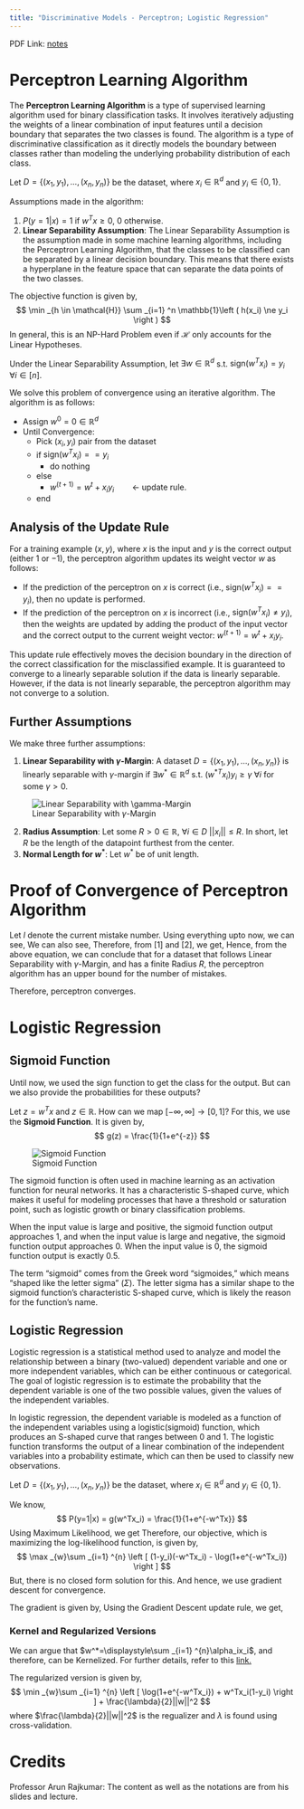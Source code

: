 ```yaml
---
title: "Discriminative Models - Perceptron; Logistic Regression"
---
```


PDF Link: [notes](../notes/Wk09.pdf)

# Perceptron Learning Algorithm
The **Perceptron Learning Algorithm** is a type of supervised learning algorithm used for binary classification tasks. It involves iteratively adjusting the weights of a linear combination of input features until a decision boundary that separates the two classes is found. The algorithm is a type of discriminative classification as it directly models the boundary between classes rather than modeling the underlying probability distribution of each class.

Let $D=\{(x_1, y_1), \ldots, (x_n,y_n)\}$ be the dataset, where $x_i \in \mathbb{R}^d$ and $y_i \in \{0, 1\}$.

Assumptions made in the algorithm:

1. $P(y=1|x) = 1$ if $w^Tx\ge0$, $0$ otherwise.
2. **Linear Separability Assumption**: The Linear Separability Assumption is the assumption made in some machine learning algorithms, including the Perceptron Learning Algorithm, that the classes to be classified can be separated by a linear decision boundary. This means that there exists a hyperplane in the feature space that can separate the data points of the two classes.

The objective function is given by,
$$
\min _{h \in \mathcal{H}} \sum _{i=1} ^n \mathbb{1}\left ( h(x_i) \ne y_i \right )
$$
In general, this is an NP-Hard Problem even if $\mathcal{H}$ only accounts for the Linear Hypotheses.

Under the Linear Separability Assumption, let $\exists w \in \mathbb{R}^d$ s.t. $\text{sign}(w^Tx_i)=y_i$ $\forall i \in [n]$.

We solve this problem of convergence using an iterative algorithm. The algorithm is as follows:

* Assign $w^0 = 0 \in \mathbb{R}^d$
* Until Convergence:
	* Pick $(x_i, y_i)$ pair from the dataset
	* if $\text{sign}(w^Tx_i)==y_i$
		* do nothing
	* else
		* $w^{(t+1)} = w^t + x_iy_i \hspace{2em} \leftarrow$ update rule.
	* end

## Analysis of the Update Rule 
For a training example $(x, y)$, where $x$ is the input and $y$ is the correct output (either $1$ or $-1$), the perceptron algorithm updates its weight vector $w$ as follows:

* If the prediction of the perceptron on $x$ is correct (i.e., $\text{sign}(w^Tx_i)==y_i$), then no update is performed.
* If the prediction of the perceptron on $x$ is incorrect (i.e., $\text{sign}(w^Tx_i)\ne y_i$), then the weights are updated by adding the product of the input vector and the correct output to the current weight vector: $w^{(t+1)} = w^t + x_iy_i$.

This update rule effectively moves the decision boundary in the direction of the correct classification for the misclassified example. It is guaranteed to converge to a linearly separable solution if the data is linearly separable. However, if the data is not linearly separable, the perceptron algorithm may not converge to a solution.

\newpage
## Further Assumptions
We make three further assumptions:

1. **Linear Separability with $\gamma$-Margin**: A dataset $D=\{(x_1, y_1), \ldots, (x_n,y_n)\}$ is linearly separable with $\gamma$-margin if $\exists w^* \in \mathbb{R}^d$ s.t. $(w^{*T}x_i)y_i\ge\gamma$ $\forall i$ for some $\gamma>0$.

![Linear Separability with $\gamma$-Margin](../images/Linear Separability with gamma-Margin.png)

2. **Radius Assumption**: Let some $R>0 \in \mathbb{R}$, $\forall i \in D$ $||x_i||\le R$. In short, let $R$ be the length of the datapoint furthest from the center.
3. **Normal Length for $w^*$**: Let $w^*$ be of unit length.

# Proof of Convergence of Perceptron Algorithm
Let $l$ denote the current mistake number. Using everything upto now, we can see,
\begin{align*}
w^{l+1} &= w^l + xy \\
||w^{l+1}||^2&=||w^l + xy||^2 \\
&=(w^l + xy)^T(w^l + xy) \\
&=||w^l||^2 + 2(w^{lT}x)y+ ||x||^2y^2 \\
\therefore ||w^{l+1}||^2&\le ||w^l||^2 + R^2 \\
&\le (||w^{l-1}||^2 + R^2)  + R^2 \\
&\le ||w^0||^2 + lR^2 \\
\therefore ||w^{l+1}||^2&\le lR^2 \hspace{6em} \ldots[1]
\end{align*}
We can also see,
\begin{align*}
w^{l+1} &= w^l + xy \\
(w^{l+1})^Tw^* &= (w^l + xy)^Tw^* \\
&= w^{lT}w^* + (w^{*T}x)y \\
\therefore (w^{l+1})^Tw^* &\ge w^{lT}w^* + \gamma \\
&\ge (w^{l-1T}w^* + \gamma) + \gamma \\
&\ge w^{0T}w^* + l\gamma \\
\therefore (w^{l+1})^Tw^* &\ge l\gamma \\
((w^{l+1})^Tw^*)^2 &\ge l^2\gamma^2 \\
||w^{l+1}||^2||w^*||^2 &\ge l^2\gamma^2 \hspace{0.5em}\ldots\text{Using Cauchy-Schwartz}\\
\therefore ||w^{l+1}||^2 &\ge l^2\gamma^2 \hspace{6em} \ldots[2]
\end{align*}
Therefore, from $[1]$ and $[2]$, we get,
\begin{align*}
l^2\gamma^2 &\le ||w^{l+1}||^2 \le lR^2 \\
l^2\gamma^2 &\le  lR^2 \\
\therefore l &\le \frac{R^2}{\gamma^2}
\end{align*}
Hence, from the above equation, we can conclude that for a dataset that follows Linear Separability with $\gamma$-Margin, and has a finite Radius $R$, the perceptron algorithm has an upper bound for the number of mistakes.

Therefore, perceptron converges.

\newpage
# Logistic Regression
## Sigmoid Function
Until now, we used the $\text{sign}$ function to get the class for the output. But can we also provide the probabilities for these outputs?

Let $z=w^Tx$ and $z \in \mathbb{R}$. How can we map $[-\infty, \infty]\rightarrow[0,1]$? For this, we use the **Sigmoid Function**. It is given by,
$$
g(z) = \frac{1}{1+e^{-z}}
$$

![Sigmoid Function](../images/sigmoid-function.png)

The sigmoid function is often used in machine learning as an activation function for neural networks. It has a characteristic S-shaped curve, which makes it useful for modeling processes that have a threshold or saturation point, such as logistic growth or binary classification problems.

When the input value is large and positive, the sigmoid function output approaches 1, and when the input value is large and negative, the sigmoid function output approaches 0. When the input value is 0, the sigmoid function output is exactly 0.5.

The term "sigmoid" comes from the Greek word "sigmoides," which means "shaped like the letter sigma" ($\Sigma$). The letter sigma has a similar shape to the sigmoid function's characteristic S-shaped curve, which is likely the reason for the function's name.

## Logistic Regression
Logistic regression is a statistical method used to analyze and model the relationship between a binary (two-valued) dependent variable and one or more independent variables, which can be either continuous or categorical. The goal of logistic regression is to estimate the probability that the dependent variable is one of the two possible values, given the values of the independent variables.

In logistic regression, the dependent variable is modeled as a function of the independent variables using a logistic(sigmoid) function, which produces an S-shaped curve that ranges between 0 and 1. The logistic function transforms the output of a linear combination of the independent variables into a probability estimate, which can then be used to classify new observations.

Let $D=\{(x_1, y_1), \ldots, (x_n,y_n)\}$ be the dataset, where $x_i \in \mathbb{R}^d$ and $y_i \in \{0, 1\}$.

We know,
$$
P(y=1|x) = g(w^Tx_i) = \frac{1}{1+e^{-w^Tx}}
$$
Using Maximum Likelihood, we get
\begin{align*}
\mathcal{L}(w;\text{Data}) &= \prod _{i=1} ^{n} (g(w^Tx_i))^{y_i}(1- g(w^Tx_i))^{1-y_i} \\
\log(\mathcal{L}(w;\text{Data})) &= \sum _{i=1} ^{n} y_i\log(g(w^Tx_i))+(1-y_i)\log(1- g(w^Tx_i)) \\
&= \sum _{i=1} ^{n} y_i\log\left(\frac{1}{1+e^{-w^Tx_i}}\right)+(1-y_i)\log\left(\frac{e^{-w^Tx_i}}{1+e^{-w^Tx_i}}\right) \\
&= \sum _{i=1} ^{n} \left [ (1-y_i)(-w^Tx_i) - \log(1+e^{-w^Tx_i}) \right ]
\end{align*}
Therefore, our objective, which is maximizing the log-likelihood function, is given by,
$$
\max _{w}\sum _{i=1} ^{n} \left [ (1-y_i)(-w^Tx_i) - \log(1+e^{-w^Tx_i}) \right ]
$$
But, there is no closed form solution for this. And hence, we use gradient descent for convergence.

The gradient is given by,
\begin{align*}
\nabla \log(\mathcal{L}(w;\text{Data})) &= \sum _{i=1} ^{n} \left [ (1-y_i)(-x_i) - \left( \frac{e^{-w^Tx_i}}{1+e^{-w^Tx_i}} \right ) (-x_i) \right ] \\
&= \sum _{i=1} ^{n} \left [ -x_i + x_iy_i + x_i \left( \frac{e^{-w^Tx_i}}{1+e^{-w^Tx_i}} \right ) \right ] \\
&= \sum _{i=1} ^{n} \left [ x_iy_i - x_i \left( \frac{1}{1+e^{-w^Tx_i}} \right ) \right ] \\
\nabla \log(\mathcal{L}(w;\text{Data})) &= \sum _{i=1} ^{n} \left [ x_i \left(y_i - \frac{1}{1+e^{-w^Tx_i}} \right ) \right ]
\end{align*}
Using the Gradient Descent update rule, we get,
\begin{align*}
w_{t+1} &= w_t + \eta_t\nabla \log(\mathcal{L}(w;\text{Data})) \\
&= w_t + \eta_t  \left ( \sum _{i=1} ^{n} x_i \left(y_i - \frac{1}{1+e^{-w^Tx_i}} \right ) \right )
\end{align*}

### Kernel and Regularized Versions
We can argue that $w^*=\displaystyle\sum _{i=1} ^{n}\alpha_ix_i$, and therefore, can be Kernelized. For further details, refer to this [link.](https://cs229.stanford.edu/extra-notes/representer-function.pdf#section.2)

The regularized version is given by,
$$
\min _{w}\sum _{i=1} ^{n} \left [ \log(1+e^{-w^Tx_i}) + w^Tx_i(1-y_i) \right ] + \frac{\lambda}{2}||w||^2
$$
where $\frac{\lambda}{2}||w||^2$ is the regualizer and $\lambda$ is found using cross-validation.

# Credits
Professor Arun Rajkumar: The content as well as the notations are from his slides and lecture.